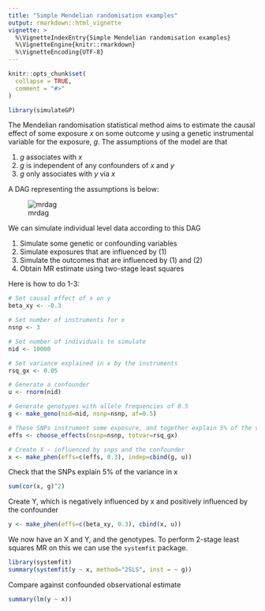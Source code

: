 ```yaml
---
title: "Simple Mendelian randomisation examples"
output: rmarkdown::html_vignette
vignette: >
  %\VignetteIndexEntry{Simple Mendelian randomisation examples}
  %\VignetteEngine{knitr::rmarkdown}
  %\VignetteEncoding{UTF-8}
---
```


```r
knitr::opts_chunk$set(
  collapse = TRUE,
  comment = "#>"
)
```

```r
library(simulateGP)
```

The Mendelian randomisation statistical method aims to estimate the causal effect of some exposure $x$ on some outcome $y$ using a genetic instrumental variable for the exposure, $g$. The assumptions of the model are that

1. $g$ associates with $x$
2. $g$ is independent of any confounders of $x$ and $y$
3. $g$ only associates with $y$ via $x$

A DAG representing the assumptions is below:

![mrdag](mrdag.png)

We can simulate individual level data according to this DAG

1. Simulate some genetic or confounding variables
2. Simulate exposures that are influenced by (1)
3. Simulate the outcomes that are influenced by (1) and (2)
4. Obtain MR estimate using two-stage least squares

Here is how to do 1-3:

```r
# Set causal effect of x on y
beta_xy <- -0.3

# Set number of instruments for x
nsnp <- 3

# Set number of individuals to simulate
nid <- 10000

# Set variance explained in x by the instruments
rsq_gx <- 0.05

# Generate a confounder
u <- rnorm(nid)

# Generate genotypes with allele frequencies of 0.5
g <- make_geno(nid=nid, nsnp=nsnp, af=0.5)

# These SNPs instrument some exposure, and together explain 5% of the variance
effs <- choose_effects(nsnp=nsnp, totvar=rsq_gx)

# Create X - influenced by snps and the confounder
x <- make_phen(effs=c(effs, 0.3), indep=cbind(g, u))
```

Check that the SNPs explain 5% of the variance in x

```r
sum(cor(x, g)^2)
```

Create Y, which is negatively influenced by x and positively influenced by the confounder

```r
y <- make_phen(effs=c(beta_xy, 0.3), cbind(x, u))
```

We now have an X and Y, and the genotypes. To perform 2-stage least squares MR on this we can use the `systemfit` package.

```r
library(systemfit)
summary(systemfit(y ~ x, method="2SLS", inst = ~ g))
```

Compare against confounded observational estimate

```r
summary(lm(y ~ x))
```

